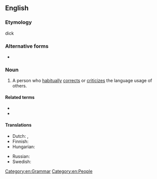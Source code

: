 {{also|grammar nazi}}

==English==

===Etymology===
{{rfe|lang=en}}<!--This is not derived by analogy to the ''Seinfeld'' "Soup Nazi", since citations of "grammar Nazi" predate that Seinfeld skit.--> dick

===Alternative forms===
* {{l|en|grammar nazi}}

===Noun===
{{en-noun}}

# {{lb|en|slang|idiomatic}} A person who [[habitually]] [[correct]]s or [[criticize]]s the language usage of others.

====Related terms====
* {{l|en|spelling Nazi}}
* {{l|en|language Nazi}}

====Translations====
{{trans-top|Person who obsesses over orthography}}
* Dutch: {{t|nl|taalnazi}}, {{t+|nl|kommaneuker|m}}
* Finnish: {{t+|fi|pilkunnussija}}
* Hungarian: {{t|hu|nyelvtannáci}}
{{trans-mid}}
* Russian: {{t+|ru|гра́ммар-на́ци|m|f}}
* Swedish: {{t+|sv|språkpolis|c}}
{{trans-bottom}}

[[Category:en:Grammar]]
[[Category:en:People]]